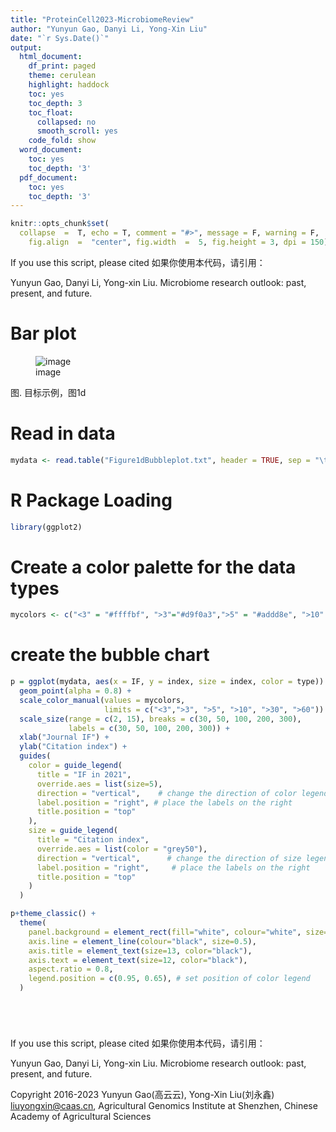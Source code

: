 ---
title: "ProteinCell2023-MicrobiomeReview"
author: "Yunyun Gao, Danyi Li, Yong-Xin Liu"
date: "`r Sys.Date()`"
output: 
  html_document:
    df_print: paged
    theme: cerulean
    highlight: haddock
    toc: yes
    toc_depth: 3
    toc_float:
      collapsed: no
      smooth_scroll: yes
    code_fold: show
  word_document:
    toc: yes
    toc_depth: '3'
  pdf_document:
    toc: yes
    toc_depth: '3'
---

```{r setup, include = FALSE}
knitr::opts_chunk$set(
  collapse  =  T, echo = T, comment = "#>", message = F, warning = F,
	fig.align  =  "center", fig.width  =  5, fig.height = 3, dpi = 150)
```

If you use this script, please cited 如果你使用本代码，请引用：

Yunyun Gao, Danyi Li, Yong-xin Liu. Microbiome research outlook: past, present, and future. 

# Bar plot

![image](Figure1dBubbleplot.jpg)

图. 目标示例，图1d


# Read in data

```{r}
mydata <- read.table("Figure1dBubbleplot.txt", header = TRUE, sep = "\t")
```
# R Package Loading

```{r install, echo = TRUE}

library(ggplot2)
```

# Create a color palette for the data types

```{r parameter}
mycolors <- c("<3" = "#ffffbf", ">3"="#d9f0a3",">5" = "#addd8e", ">10" = "#78c679", ">30" = "#31a354", ">60" = "#006837")


```

# create the bubble chart

```{r}
p = ggplot(mydata, aes(x = IF, y = index, size = index, color = type)) +
  geom_point(alpha = 0.8) +
  scale_color_manual(values = mycolors, 
                     limits = c("<3",">3", ">5", ">10", ">30", ">60")) + # specify the legend order
  scale_size(range = c(2, 15), breaks = c(30, 50, 100, 200, 300), 
             labels = c(30, 50, 100, 200, 300)) +
  xlab("Journal IF") +
  ylab("Citation index") +
  guides(
    color = guide_legend(
      title = "IF in 2021", 
      override.aes = list(size=5),
      direction = "vertical",    # change the direction of color legend to horizontal
      label.position = "right", # place the labels on the right
      title.position = "top"
    ),
    size = guide_legend(
      title = "Citation index", 
      override.aes = list(color = "grey50"),
      direction = "vertical",      # change the direction of size legend to vertical
      label.position = "right",     # place the labels on the right
      title.position = "top"
    )
  )

p+theme_classic() +
  theme(
    panel.background = element_rect(fill="white", colour="white", size=0.25),
    axis.line = element_line(colour="black", size=0.5),
    axis.title = element_text(size=13, color="black"),
    axis.text = element_text(size=12, color="black"),
    aspect.ratio = 0.8,
    legend.position = c(0.95, 0.65), # set position of color legend
  )






```

If you use this script, please cited 如果你使用本代码，请引用：

Yunyun Gao, Danyi Li, Yong-xin Liu. Microbiome research outlook: past, present, and future. 

Copyright 2016-2023 Yunyun Gao(高云云), Yong-Xin Liu(刘永鑫) <liuyongxin@caas.cn>, Agricultural Genomics Institute at Shenzhen, Chinese Academy of Agricultural Sciences
